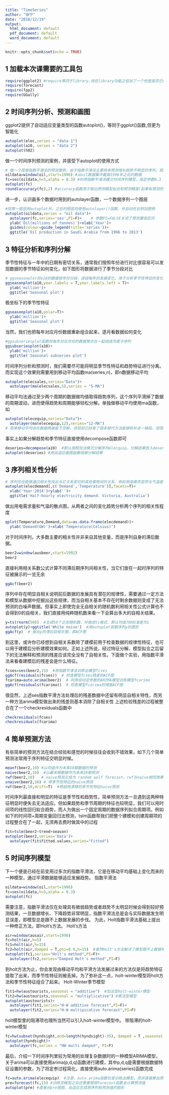 ```yaml
---
title: "TimeSeries"
author: "徐宁"
date: "2018/12/19"
output:
  html_document: default
  pdf_document: default
  word_document: default
---
```


```r
knitr::opts_chunk$set(echo = TRUE)
```

## 1 加载本次课需要的工具包
```r
require(ggplot2) #require等同于library,但在library功能之前加了一个检查是否已经载入状态检查
require(forecast)
require(fpp2)
require(GGally)
```
## 2 时间序列分析、预测和画图
ggplot2提供了自动适应变量类型的函数autoplot()，等同于ggplot()函数,但更为智能化
```r
autoplot(elec,series = "data 1")
autoplot(a10, series = "data 2")
autoplot(h02)
```

做一个时间序列预测的案例，并感受下autoplot的使用方式
```r
# 做一个简单指数平滑法的预测案例，由于指数平滑法主要用来预测增长趋势不明显的序列，我们在案例中先从oil变量中截出一段较为平缓的数据
oildata=window(oil,start=1996) #从oil数据集中截取1996年之后的数据
fc=ses(oildata,h=5,alpha = 0.3) #利用指数平滑法建立时间序列模型，指定参数0.3
autoplot(fc)
round(accuracy(fc),2) #accuracy函数用于取出预测模型拟合和预测精度(如果有预测的话)，round指定了四舍五入位数
```
进一步，认识画多个数据时用到的autolayer函数，一个数据序列一个图层
```r
#除第一图层用autoplot外，之后的图层均使用autolayer()函数，并自动在右侧加图例
autoplot(oildata,series = "oil data")+
  autolayer(fc,series='ses',PI=F)+    # 参数PI=FALSE关闭了预测置信区间
  ylab('Oil(millions of tonnes)')+xlab('Year')+
  guides(colour=guide_legend(title='series'))+
  ggtitle('Oil production in Saudi Arabia from 1996 to 2013')
```

## 3 特征分析和序列分解
季节性特征与一年中的日期有密切关系，通常我们按照年份进行对比很容易可以发现数据的季节特征如何变化，如下图形将数据进行了季节分段对比
```r
# ggseasonplot将a10的数据按年份分段，逐段每年的发展变化，用于分析季节性特征的变化情况
ggseasonplot(a10,year.labels = T,year.labels.left = T)+
  ylab('million')+
  ggtitle('Seasonal plot') 
```
极坐标下的季节性特征
```r
ggseasonplot(a10,polar=T)+
  ylab('million')+
  ggtitle('Seasonal plot')
```
当然，我们也把每年对应月份数据重新组合起来，逐月看数据如何变化

```r
#ggsubseriesplot函数将每年对应月份的数据聚合在一起组成月度子序列
ggsubseriesplot(a10)+
  ylab('million')+
  ggtitle('Seasonal subseries plot')
```
时间序列分析和预测时，我们需要尽可能将明显季节性特征和趋势特征进行分离。而实现这个效果则需要用到移动平均函数ma(series,n)，即n数据移动平均
```r
autoplot(elecsales,series="Data")+
  autolayer(ma(elecsales,5),series = "5-MA")
```

移动平均法通过至少两个周期的数据做均值取得趋势序列，这个序列平滑掉了数据的周期波动，进而使得趋势和周期能够轻松分解。单独做移动平均使用ma函数，如
```r
autoplot(elecequip,series="Data")+
  autolayer(ma(elecequip,12),series="12-MA")
# 简单移动平均会在数据两端留下空缺，但目前已经有了很多替代方法能够弥补这一缺陷，但简单移动平均的简便易行也是它仍然可行的价值
```
事实上如果分解趋势和季节特征直接使用decompose函数即可
```r
deseries=decompose(a10)  #默认按照加法模式分解序列elecquip，分解结果放入deseries中
autoplot(deseries) #用自适应画图函数观察分解结果
```

## 3 序列相关性分析
```r
# 序列往往能够通过相关性找出与它关系密切的其他事物间的关系，例如用电需求显然与气温是有明显关系，观察下图中用电量Demand和气温Temperature的关系，这两个变量放在时间序列数据框elecdemand中
autoplot(elecdemand[,c('Demand','Temperature')],facets=T)+
  xlab('Year:2014')+ylab('')+
  ggtitle('Half-hourly electricity demand: Victoria, Australia')
```
做出用电需求量和气温的散点图，从两者之间的变化趋势分析两个序列的相关性程度
```r
qplot(Temperature,Demand,data=as.data.frame(elecdemand))+
  ylab('Demand(GW)')+xlab('Temperature(Celsius)')
```


对于时间序列，大多数主要的相关性并非来自其他变量，而是序列自身的滞后数据。
```r
beer2=window(ausbeer,start=1992)
beer2
```

直接利用相关系数公式计算不同滞后期序列间相关性，当它们放在一起时序列的特征被展示的一览无余
```r
ggAcf(beer2)
```
序列中存在明显自相关说明前后数据的发展具有潜在的规律性，需要通过一定方法和模型从数据中挖掘出这些规律，而当自相关基本不存在时剩余数据则变成了无法预测的白噪声数据。但事实上即使完全无自相关的随机数利用相关性公式计算也不会得到0的自相关，我们直接用纯粹随机数来看一下会算出多大的自相关结果。
```r
y=ts(rnorm(50))  #生成50个正态随机数，并做成ts格式，默认均值为0标准差为1
autoplot(y)+ggtitle('White noise')  #用autoplot观察序列y的图形
ggAcf(y)  # 做出y的滞后自相关图，即ACF图
```
到这里，或许你已经想到自相关系数除了建模前用于检查数据的规律性特征，也可以用于建模后分析建模效果如何。正如上述所说，经过特征分解、模型拟合之后留下的无法解释和预测的残差应该完全没有了自相关性。下面做个实验，用指数平滑法来看看建模后的残差会是什么特征。
```r
fcses=ses(beer2,15)  #用指数平滑法训练出模型fcses
ggAcf(residuals(fcses))  # 检查模型fcses残差的ACF图
fcarima=auto.arima(beer2)  # 利用自动定参数的ARIMA模型训练模型fcarima
ggAcf(residuals(fcarima))  # 检查模型fcarima的残差ACF图
```
很显然，上述ses指数平滑方法处理后的残差数据中还留有明显自相关特性，而另一种方法arima模型做出来的残差则基本消除了自相关性
上述检验残差的过程被整合在了一个checkresiduals函数中
```r
checkresiduals(fcses)
checkresiduals(fcarima)
```

## 4 简单预测方法
有些简单的预测方法在结合经验和感觉的时候往往会收到不错效果，如下几个简单预测法常用于序列特征交明显时候。
```r
meanf(beer2,10) #以均值作为未来10期数据的预测
naive(beer2,10)  #以最末期数据作为未来10期预测
rwf(beer2,10)   # naive预测又成为 random walf forecast，rwf与naive相同效果
snaive(beer2,10) # 带季节性特征的naive预测
rwf(beer2,10,drift=T)  #带趋势漂移的季节性特征naive预测

```
时间序列最直接和明显的特征是季节性和趋势性，简单预测方法一旦遇到这两种特征明显时便失去无法适应。但如果趋势和季节周期的特征也较明显，我们可以用时间项的线性回归拟合趋势，而人为做出一个固定周期的数据序列拟合周期项。例如如下的时间项+周期变量回归法预测，tslm函数帮我们把整个建模和创建周期项的过程整合在了一起，无须再去费时做其中的过程
```r
fit=tslm(beer2~trend+season)
autoplot(beer2,series='Data')+
  autolayer(fit$fitted.values,series="Fitted")
```
## 5 时间序列模型
下一个便是已经在前变用过多次的指数平滑法，它是在移动平均基础上变化而来的一种模型，通过平滑数据能够适应发展趋势。
指数平滑法
```r
oildata=window(oil,start=1996)
fc=ses(oildata,h=5,alpha = 0.3)
autoplot(fc)
```
需要注意，指数平滑法仅在处理具有微弱趋势或者趋势不太明显时候会得到较好预测结果，一旦数据增长、下降趋势非常明显，指数平滑法总是会与实际数据发生明显误差，即模型总是跟不上数据发展的步伐。
为此，Holt指数平滑法基础上提出一种修正方法，即Holt's方法。
Holt's方法
```r
air=window(ausair,start=1990)
fc=holt(air,h=5)
fc1=holt(air,h=15)
fc2=holt(air,damped = T,phi=0.9,h=15)  #虽然Holt's方法解决了模型跟不上数据增长步伐的问题，但却会无限增长，然而世上没有哪种数据能够无限制增长，为此进一步在Holt方法基础上增加了一个阻滞项，令holt方法增长到一定高度就会逐步放缓步伐。观察damped参数用法
autoplot(fc1,series="Holt's method",PI=F)+
  autolayer(fc2,series="Damped Holt's method",PI=F)
```
到holt方法为止，你会发现由移动平均和平滑方法发展过来的方法仅是将趋势特征提取了出来，而季节性特征则被丢掉。为了弥补这一点，holt-winter模型将holt方法和季节性特征组合了起来。
Holt-Winter季节模型
```r
fit1=hw(austourists,seasonal = "additive")  #加法型holt-winter模型
fit2=hw(austourists,seasonal = "multiplicative") #乘法型模型
autoplot(austourists)+
  autolayer(fit1,series="H-W additive forecast",PI=F)+
  autolayer(fit2,series="H-W multipicative forecast",PI=F)
```
holt模型里的阻滞项也理所当然可以引入holt-winter模型中。
带阻滞的holt-winter模型
```r
fc=hw(subset(hyndsight,end=length(hyndsight)-35), damped = T ,seasonal = "multiplicative",h=35)
autoplot(hyndsight)+
  autolayer(fc,series = "HW multi damped", PI=F)
```
最后，介绍一下时间序列里较为常用的处理复杂数据时的一种模型ARIMA模型，关于arima可以直接使用arima(p,d,q)函数进行建模，其中p,d,q是需要根据数据特征设置的参数，为了将定参过程简化，直接使用auto.arima(series)函数完成
```r
fc=auto.arima(elecequip)  #注意，auto.arima函数仅是训练出模型，而非直接算出预测值
pre=forecast(fc,15) #训练完模型之后还需要使用forecast函数去计算预测值
autoplot(pre) #直接对pre做图，自适应生成原序列和预测值的图形
```



